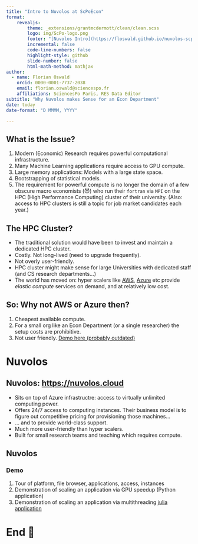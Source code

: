 ```yaml
---
title: "Intro to Nuvolos at ScPoEcon"
format: 
    revealjs:
        theme: _extensions/grantmcdermott/clean/clean.scss
        logo: img/ScPo-logo.png
        footer: "[Nuvolos Intro](https://floswald.github.io/nuvolos-scpoecon/)"
        incremental: false
        code-line-numbers: false
        highlight-style: github
        slide-number: false
        html-math-method: mathjax
author: 
  - name: Florian Oswald
    orcid: 0000-0001-7737-2038
    email: florian.oswald@sciencespo.fr
    affiliations: SciencesPo Paris, RES Data Editor
subtitle: "Why Nuvolos makes Sense for an Econ Department"
date: today
date-format: "D MMMM, YYYY"

---
```



## What is the Issue?

::: {.incremental}

1. Modern (Economic) Research requires powerful computational infrastructure.
2. Many Machine Learning applications require access to GPU compute.
3. Large memory applications: Models with a large state space.
4. Bootstrapping of statistical models.
5. The requirement for powerful compute is no longer the domain of a few obscure macro economists (😈) who run their `fortran` via `MPI` on the HPC (High Performance Computing) cluster of their university. (Also: access to HPC clusters is still a topic for job market candidates each year.)

:::

## The HPC Cluster?

* The traditional solution would have been to invest and maintain a dedicated HPC cluster.
* Costly. Not long-lived (need to upgrade frequently).
* Not overly user-friendly.
* HPC cluster might make sense for large Universities with dedicated staff (and CS research departments...)
* The world has moved on: hyper scalers like [AWS](https://aws.amazon.com), [Azure](https://azure.microsoft.com/en-us) etc provide _elastic compute_ services on demand, and at relatively low cost.

## So: Why not AWS or Azure then?

::: {.incremental}

1. Cheapest available compute.
2. For a small org like an Econ Department (or a single researcher) the setup costs are prohibitive.
3. Not user friendly. [Demo here (probably outdated)](https://floswald.github.io/html/cluster.html)

::: 



# Nuvolos {background-color="#40666e"}

## Nuvolos: [https://nuvolos.cloud](https://nuvolos.cloud)

::: {.incremental}

* Sits on top of Azure infrastructre: access to virtually unlimited computing power.
* Offers 24/7 access to computing instances. Their business model is to figure out competitive pricing for provisioning those machines...
* ... and to provide world-class support. 
* Much more user-friendly than hyper scalers.
* Built for small research teams and teaching which requires compute.

:::

## Nuvolos

### Demo

1. Tour of platform, file browser, applications, access, instances
2. Demonstration of scaling an application via GPU speedup (Python application)
3. Demonstration of scaling an application via multithreading [julia application](https://github.com/floswald/2021-03-17-parallelization-tutorial)



# End 👋 




